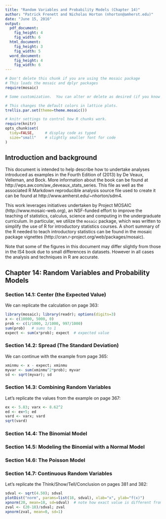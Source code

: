 ```yaml
---
title: "Random Variables and Probability Models (Chapter 14)"
author: "Patrick Frenett and Nicholas Horton (nhorton@amherst.edu)"
date: "June 15, 2016"
output: 
  pdf_document:
    fig_height: 4
    fig_width: 6
  html_document:
    fig_height: 3
    fig_width: 5
  word_document:
    fig_height: 4
    fig_width: 6
---
```

  
  
  ```r
# Don't delete this chunk if you are using the mosaic package
# This loads the mosaic and dplyr packages
require(mosaic)
```

```r
# Some customization.  You can alter or delete as desired (if you know what you are doing).

# This changes the default colors in lattice plots.
trellis.par.set(theme=theme.mosaic())  

# knitr settings to control how R chunks work.
require(knitr)
opts_chunk$set(
  tidy=FALSE,     # display code as typed
  size="small"    # slightly smaller font for code
)
```

## Introduction and background 

This document is intended to help describe how to undertake analyses introduced 
as examples in the Fourth Edition of \emph{Intro Stats} (2013) by De Veaux, Velleman, and Bock.
More information about the book can be found at http://wps.aw.com/aw_deveaux_stats_series.  This
file as well as the associated R Markdown reproducible analysis source file used to create it can be found at http://www.amherst.edu/~nhorton/sdm4.

This work leverages initiatives undertaken by Project MOSAIC (http://www.mosaic-web.org), an NSF-funded effort to improve the teaching of statistics, calculus, science and computing in the undergraduate curriculum. In particular, we utilize the `mosaic` package, which was written to simplify the use of R for introductory statistics courses. A short summary of the R needed to teach introductory statistics can be found in the mosaic package vignettes (http://cran.r-project.org/web/packages/mosaic).

Note that some of the figures in this document may differ slightly from those in the IS4 book due to small differences in datasets. However in all cases the analysis and techniques in R are accurate.

## Chapter 14: Random Variables and Probability Models

### Section 14.1: Center (the Expected Value)

We can replicate the calculation on page 363:

```r
library(mosaic); library(readr); options(digits=3)
x <- c(10000, 5000, 0)
prob <- c(1/1000, 2/1000, 997/1000)
sum(prob)   # sums to 1
expect <- sum(x*prob); expect  # expected value
```

### Section 14.2: Spread (The Standard Deviation)

We can continue with the example from page 365:

```r
xminmu <- x - expect; xminmu
myvar <- sum(xminmu^2*prob); myvar
sd <- sqrt(myvar); sd
```

### Section 14.3: Combining Random Variables

Let's replicate the values from the example on page 367:

```r
ex <- 5.83; varx <- 8.62^2
ed <- ex+5; ed
vard <- varx; vard
sqrt(vard)
```

### Section 14.4: The Binomial Model

### Section 14.5: Modeling the Binomial with a Normal Model

### Section 14.6: The Poisson Model

### Section 14.7: Continuous Random Variables

Let's replicate the Think/Show/Tell/Conclusion on pages 381 and 382:

```r
sdval <- sqrt(4.50); sdval
plotDist("norm", params=list(18, sdval), xlab="x", ylab="f(x)")
xpnorm(20, mean=18, sd=sdval)  # note how exact value is different from the table!
zval <- (20-18)/sdval; zval
xpnorm(zval, mean=0, sd=1)    
```

